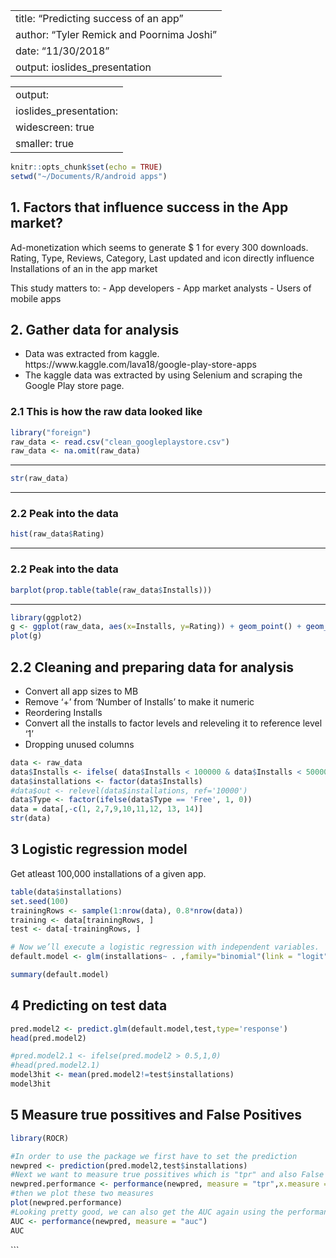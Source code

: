 
---
title: "Predicting success of an app"
author: "Tyler Remick and Poornima Joshi"
date: "11/30/2018"
output: ioslides_presentation
---

---
output:
  ioslides_presentation:
    widescreen: true
    smaller: true
---

```r
knitr::opts_chunk$set(echo = TRUE)
setwd("~/Documents/R/android apps")
```

## 1.	Factors that influence success in the App market?
Ad-monetization which seems to generate $ 1 for every 300 downloads.
Rating, Type, Reviews, Category, Last updated and icon  directly influence Installations of an in the app market

This study matters to:
- App developers
- App market analysts
- Users of mobile apps


## 2.	Gather data for analysis
- Data was extracted from kaggle.
https://www.kaggle.com/lava18/google-play-store-apps
- The kaggle data was extracted by using Selenium and scraping the Google Play store page.


### 2.1 This is how the raw data looked like
```r
library("foreign")
raw_data <- read.csv("clean_googleplaystore.csv")
raw_data <- na.omit(raw_data)
```
***
```r
str(raw_data)
```
*** 
### 2.2 Peak into the data{.smaller}

```r
hist(raw_data$Rating)
```
***
### 2.2 Peak into the data
```r
barplot(prop.table(table(raw_data$Installs)))
```
***
```r
library(ggplot2)
g <- ggplot(raw_data, aes(x=Installs, y=Rating)) + geom_point() + geom_smooth(method="lm")
plot(g)
```

## 2.2 Cleaning and preparing data for analysis{.smaller}
  - Convert all app sizes to MB
  - Remove '+' from 'Number of Installs' to make it numeric
  - Reordering Installs
  - Convert all the installs to factor levels and releveling it to reference level '1'
  - Dropping unused columns

```r
data <- raw_data
data$Installs <- ifelse( data$Installs < 100000 & data$Installs < 500000000, 0, 1)
data$installations <- factor(data$Installs)
#data$out <- relevel(data$installations, ref='10000')
data$Type <- factor(ifelse(data$Type == 'Free', 1, 0))
data = data[,-c(1, 2,7,9,10,11,12, 13, 14)]
str(data)
```


## 3 Logistic regression model{.smaller}
Get atleast 100,000 installations of a given app.
```r
table(data$installations)
set.seed(100)
trainingRows <- sample(1:nrow(data), 0.8*nrow(data))
training <- data[trainingRows, ]
test <- data[-trainingRows, ]
```


```r
# Now we’ll execute a logistic regression with independent variables.
default.model <- glm(installations~ . ,family="binomial"(link = "logit"),training)
```

```r
summary(default.model)
```
## 4 Predicting on test data{.smaller}
```r
pred.model2 <- predict.glm(default.model,test,type='response')
head(pred.model2)

#pred.model2.1 <- ifelse(pred.model2 > 0.5,1,0)
#head(pred.model2.1)
model3hit <- mean(pred.model2!=test$installations)
model3hit
```


## 5 Measure true possitives and False Positives{.smaller}
```r
library(ROCR)
```
```r
#In order to use the package we first have to set the prediction 
newpred <- prediction(pred.model2,test$installations)
#Next we want to measure true possitives which is "tpr" and also False Positives "fpr"
newpred.performance <- performance(newpred, measure = "tpr",x.measure = "fpr")
#then we plot these two measures
plot(newpred.performance)
#Looking pretty good, we can also get the AUC again using the performance function
AUC <- performance(newpred, measure = "auc")
AUC
```
```